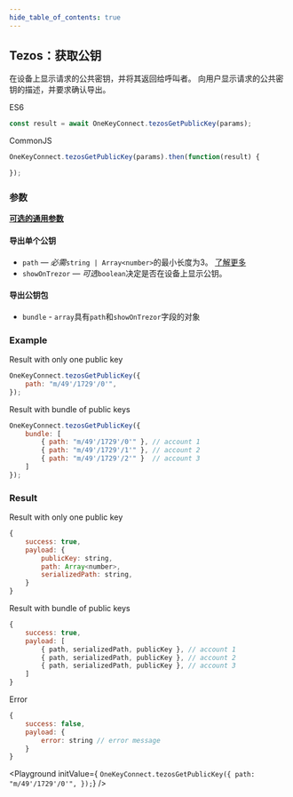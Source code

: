 ```yaml
---
hide_table_of_contents: true
---
```


## Tezos：获取公钥
在设备上显示请求的公共密钥，并将其返回给呼叫者。
向用户显示请求的公共密钥的描述，并要求确认导出。

ES6
```javascript
const result = await OneKeyConnect.tezosGetPublicKey(params);
```

CommonJS
```javascript
OneKeyConnect.tezosGetPublicKey(params).then(function(result) {

});
```

### 参数
[****可选的通用参数****](./commonParams)
#### 导出单个公钥
* `path` — *必需*`string | Array<number>`的最小长度为3。 [了解更多](./path)
* `showOnTrezor` — *可选*`boolean`决定是否在设备上显示公钥。

#### 导出公钥包
* `bundle` - `array`具有`path`和`showOnTrezor`字段的对象

### Example
Result with only one public key
```javascript
OneKeyConnect.tezosGetPublicKey({
    path: "m/49'/1729'/0'",
});
```
Result with bundle of public keys
```javascript
OneKeyConnect.tezosGetPublicKey({
    bundle: [
        { path: "m/49'/1729'/0'" }, // account 1
        { path: "m/49'/1729'/1'" }, // account 2
        { path: "m/49'/1729'/2'" }  // account 3
    ]
});
```

### Result
Result with only one public key
```javascript
{
    success: true,
    payload: {
        publicKey: string,
        path: Array<number>,
        serializedPath: string,
    }
}
```

Result with bundle of public keys
```javascript
{
    success: true,
    payload: [
        { path, serializedPath, publicKey }, // account 1
        { path, serializedPath, publicKey }, // account 2
        { path, serializedPath, publicKey }, // account 3
    ]
}
```
Error
```javascript
{
    success: false,
    payload: {
        error: string // error message
    }
}
```



<Playground
    initValue={
`OneKeyConnect.tezosGetPublicKey({
    path: "m/49'/1729'/0'",
});`}
/>

